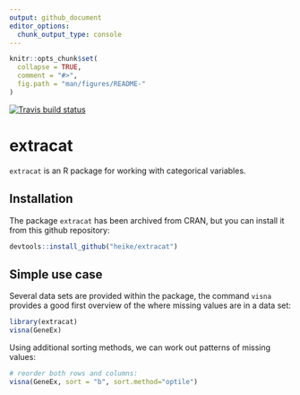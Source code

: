 ```yaml
---
output: github_document
editor_options: 
  chunk_output_type: console
---
```


<!-- README.md is generated from README.Rmd. Please edit that file -->

```r
knitr::opts_chunk$set(
  collapse = TRUE,
  comment = "#>",
  fig.path = "man/figures/README-"
)
```

[![Travis build status](https://travis-ci.org/heike/extracat.svg?branch=master)](https://travis-ci.org/heike/extracat)


# extracat

`extracat` is an R package for working with categorical variables.


## Installation

The package `extracat` has been archived from CRAN, but you can install it from this github repository:

```r
devtools::install_github("heike/extracat")
```

## Simple use case

Several data sets are provided within the package, the command `visna` provides a good first overview of the where missing values are in a data set:
```r
library(extracat)
visna(GeneEx)
```

Using additional sorting methods, we can work out patterns of missing values:

```r
# reorder both rows and columns:
visna(GeneEx, sort = "b", sort.method="optile")
```

